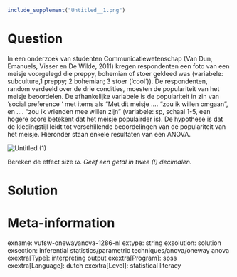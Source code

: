 ```r
include_supplement("Untitled__1.png")
```

Question
========
In een onderzoek van studenten Communicatiewetenschap (Van Dun,
Emanuels, Visser en De Wilde, 2011) kregen respondenten een foto van een
meisje voorgelegd die preppy, bohemian of stoer gekleed was (variabele:
subculture,1 preppy; 2 bohemian; 3 stoer (‘cool’)). De respondenten,
random verdeeld over de drie condities, moesten de populariteit van het
meisje beoordelen. De afhankelijke variabele is de populariteit in zin
van ‘social preference ‘ met items als “Met dit meisje …. “zou ik willen
omgaan”, en …. “zou ik vrienden mee willen zijn” (variabele: sp, schaal
1-5, een hogere score betekent dat het meisje populairder is). De
hypothese is dat de kledingstijl leidt tot verschillende beoordelingen
van de populariteit van het meisje. Hieronder staan enkele resultaten
van een ANOVA.  

<img src="Untitled__1.png" class="fr-fic fr-dii tvcss_2"
alt="Untitled (1)" /> 

Bereken de effect size ω. *Geef een getal in twee
(!) decimalen.*


Solution
========











Meta-information
================
exname: vufsw-onewayanova-1286-nl
extype: string
exsolution: solution
exsection: inferential statistics/parametric techniques/anova/oneway anova
exextra[Type]: interpreting output
exextra[Program]: spss
exextra[Language]: dutch
exextra[Level]: statistical literacy


